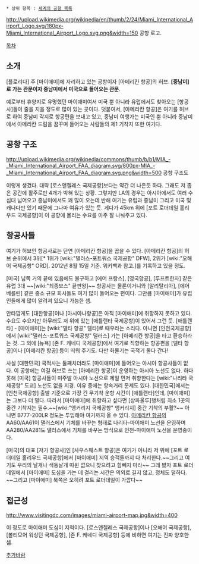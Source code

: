  * 상위 항목 : [[세계의 공항 목록]]

http://upload.wikimedia.org/wikipedia/en/thumb/2/24/Miami_International_Airport_Logo.svg/180px-Miami_International_Airport_Logo.svg.png&width=150
공항 로고.

[[목차]]
== 소개 ==
[플로리다] 주 [마이애미]에 자리하고 있는 공항이자 [아메리칸 항공]의 허브. '''[중남미]로 가는 관문이자 중남미에서 미국으로 들어오는 관문'''.

예로부터 휴양지로 유명했던 마이애미여서 미국 뿐 아니라 유럽에서도 찾아오는 [항공사]들이 줄을 지을 정도로 많이 있는 곳이다. 덧붙여서, [아메리칸 항공]은 여기를 허브로 하여 중남미 각지로 항공편을 보내고 있고, 중남미 여행가는 미국인 뿐 아니라 중남미에서 아메리칸 드림을 꿈꾸며 들어오는 사람들의 제1 기착지 또한 여기다.

== 공항 구조 ==
http://upload.wikimedia.org/wikipedia/commons/thumb/b/b1/MIA_-_Miami_International_Airport_FAA_diagram.svg/800px-MIA_-_Miami_International_Airport_FAA_diagram.svg.png&width=500
공항 구조도

이렇게 생겼다. 대략 [로스앤젤레스 국제공항]보다는 약간 더 나은듯 하다. 그래도 저 좁은 공간에 활주로만 4개가 박혀 있는 상황. 그렇지만 LA의 경우는 아시아에서도 여러 수십대 넘어오고 중남미에서도 꽤 많이 오는데 반해 여기는 유럽과 중남미 그리고 미국 및 캐나다만 있기 때문에 그나마 여유가 있는 듯. 게다가 45km 위에 [포트 로더데일 홀리우드 국제공항]이 이 공항에 몰리는 수요를 아주 잘 나눠주고 있다.

== 항공사들 ==
여기가 허브인 항공사로는 단연 [아메리칸 항공]을 꼽을 수 있다. [아메리칸 항공]의 허브 순위에서 3위[* 1위가 [wiki:"댈러스-포트워스 국제공항" DFW], 2위가 [wiki:"오해어 국제공항" ORD]. 2012년 8월 15일 기준. 위키백과 참고.]를 기록하고 있을 정도.

[미국] 남쪽 거의 끝에 있음에도 불구하고 [에어 프랑스], [영국항공], [루프트한자] 같은 유럽 3대 ~~[wiki:"최종보스" 끝판왕]~~ 항공사는 물론이거니와 [알리탈리아], [에어 베를린] 같은 중소 규모 회사들도 여기 많이 들어오는 편이다. 그만큼 [마이애미]가 유럽인들에게 많이 알려져 있으니 가능한 셈.

안타깝게도 [대한항공]이나 [아시아나항공]은 아직 [마이애미]에 취항하지 못하고 있다. 수요도 수요지만 아무래도 저 위에 있는 [애틀랜타 국제공항]이 있어서 그런 듯. [애틀랜타] - [마이애미]는 [wiki:"델타 항공" 델타]로 때우라는 소리다. 아니면 [인천국제공항]에서 [wiki:"댈러스-포트워스 국제공항" 댈러스] 가는 [아메리칸 항공]을 타고 환승하라는 것. 그 외에 [뉴욕] [존 F. 케네디 국제공항]에서 여기로 직항하는 항공편을 [델타 항공]이나 [아메리칸 항공] 등이 띄워 주기도. 다만 화물기는 국적기 둘다 간다!

사실 [대한민국] 국적사는 둘째치더라도 [마이애미]에 들어오는 아시아 항공사들이 없다. 이 공항에는 여길 허브로 쓰는 [아메리칸 항공]이 운영하는 아시아 노선도 없다. 하다못해 [미국] 항공사들이 미주발 아시아 노선으로 제일 먼저 취항한다는 [wiki:"나리타 국제공항" 도쿄] 노선도 없을 지경. 이유 중에는 항속거리 문제도 있다. [대한민국]에서는 [인천국제공항] 출발 기준으로 가장 긴 무기착 운항 시간이 [애틀랜타]인데, [마이애미]는 그보다 더 멀다. 따라서 [마이애미]에 취항하고 싶다면 [상파울루]행처럼 최소 1곳의 중간 기착지는 필수.~~[wiki:"앵커리지 국제공항" 앵커리지] 중간 기착의 부활?~~ 아니면 B777-200LR 정도는 투입해야 여기까지 올 수 있다. [[아메리칸 항공]]의 AA60/AA61이 댈러스에서 기체를 바꾸는 형태로 나리타-마이애미 노선을 운영하며 AA280/AA281도 댈러스에서 기체를 바꾸는 방식으로 인천-마이애미 노선을 운영중이다.

[미국]의 대표 [저가 항공사]인 [사우스웨스트 항공]은 여기가 아니라 저 위에 [포트 로더데일 홀리우드 국제공항]에서 [마이애미] 지역 승객들까지 다 처리한다.~~그리고 여기도 우리의 날개나 색동날개 따윈 없으니 찾으려고 힘빼지 마라~~ 그래 봤자 포트 로더데일에서 [마이애미] 도심을 가는 데 걸리는 시간은 의외로 길지 않고, 정체도 덜하다. ~~그리고 [마이애미] 북쪽은 오히려 포트 로더데일이 가깝다~~
== 접근성 ==
http://www.visitingdc.com/images/miami-airport-map.jpg&width=400

이 정도로 마이애미 도심이 지척이다. [로스앤젤레스 국제공항]이나 [오해어 국제공항], [볼티모어 워싱턴 국제공항], [존 F. 케네디 국제공항] 등에 비하면 여기는 진짜 양호한 셈.

[[추가바람]]
